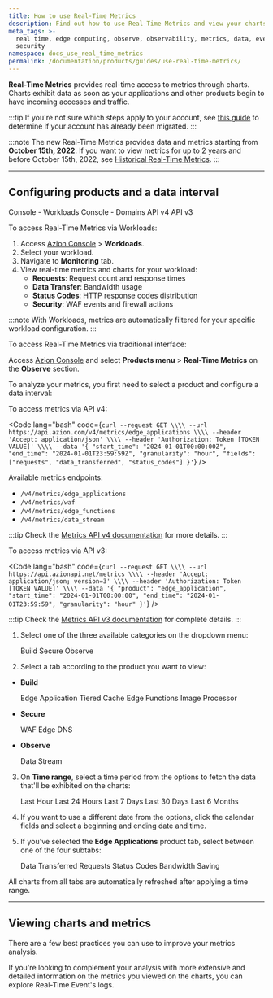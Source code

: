 ```yaml
---
title: How to use Real-Time Metrics
description: Find out how to use Real-Time Metrics and view your charts on Azion.
meta_tags: >-
  real time, edge computing, observe, observability, metrics, data, events,
  security
namespace: docs_use_real_time_metrics
permalink: /documentation/products/guides/use-real-time-metrics/
---
```



<Apiv4Rollout />

**Real-Time Metrics** provides real-time access to metrics through charts. Charts exhibit data as soon as your applications and other products begin to have incoming accesses and traffic.

:::tip
If you're not sure which steps apply to your account, see [this guide](/en/documentation/products/guides/verify-account-migration/) to determine if your account has already been migrated.
:::

<LinkButton link="/en/documentation/products/observe/real-time-metrics/" label="go to Real-Time Metrics reference" severity="secondary" />

:::note
The new Real-Time Metrics provides data and metrics starting from **October 15th, 2022**. If you want to view metrics for up to 2 years and before October 15th, 2022, see [Historical Real-Time Metrics](/en/documentation/products/observe/historical-real-time-metrics/).
:::

---

## Configuring products and a data interval

<Tabs client:visible>
    <Fragment slot="tab.consoleworkloads">Console - Workloads</Fragment>
    <Fragment slot="tab.consoledomain">Console - Domains</Fragment>
    <Fragment slot="tab.apiv4">API v4</Fragment>
    <Fragment slot="tab.apiv3">API v3</Fragment>

<Fragment slot="panel.consoleworkloads">

To access Real-Time Metrics via Workloads:

1. Access [Azion Console](https://console.azion.com) > **Workloads**.
2. Select your workload.
3. Navigate to **Monitoring** tab.
4. View real-time metrics and charts for your workload:
   - **Requests**: Request count and response times
   - **Data Transfer**: Bandwidth usage
   - **Status Codes**: HTTP response codes distribution
   - **Security**: WAF events and firewall actions

:::note
With Workloads, metrics are automatically filtered for your specific workload configuration.
:::

</Fragment>

<Fragment slot="panel.consoledomain">

To access Real-Time Metrics via traditional interface:

Access [Azion Console](https://console.azion.com) and select **Products menu** > **Real-Time Metrics** on the **Observe** section.

To analyze your metrics, you first need to select a product and configure a data interval:</Fragment>

<Fragment slot="panel.apiv4">

To access metrics via API v4:

<Code lang="bash" code={`curl --request GET \\\\
  --url https://api.azion.com/v4/metrics/edge_applications \\\\
  --header 'Accept: application/json' \\\\
  --header 'Authorization: Token [TOKEN VALUE]' \\\\
  --data '{
    "start_time": "2024-01-01T00:00:00Z",
    "end_time": "2024-01-01T23:59:59Z",
    "granularity": "hour",
    "fields": ["requests", "data_transferred", "status_codes"]
  }'`} />

Available metrics endpoints:
- `/v4/metrics/edge_applications`
- `/v4/metrics/waf`
- `/v4/metrics/edge_functions`
- `/v4/metrics/data_stream`

:::tip
Check the [Metrics API v4 documentation](https://api.azion.com/v4#/operations/GetMetricsEdgeApplications) for more details.
:::

</Fragment>

<Fragment slot="panel.apiv3">

To access metrics via API v3:

<Code lang="bash" code={`curl --request GET \\\\
  --url https://api.azionapi.net/metrics \\\\
  --header 'Accept: application/json; version=3' \\\\
  --header 'Authorization: Token [TOKEN VALUE]' \\\\
  --data '{
    "product": "edge_application",
    "start_time": "2024-01-01T00:00:00",
    "end_time": "2024-01-01T23:59:59",
    "granularity": "hour"
  }'`} />

:::tip
Check the [Metrics API v3 documentation](https://api.azionapi.net/api/v3#/Metrics) for complete details.
:::

</Fragment>

</Tabs>

1. Select one of the three available categories on the dropdown menu:

    <Tag severity="info" client:only="vue">Build</Tag> <Tag severity="info" client:only="vue">Secure</Tag> <Tag severity="info" client:only="vue">Observe</Tag>

2. Select a tab according to the product you want to view:

-  **Build**

    <Tag severity="info" client:only="vue">Edge Application</Tag> <Tag severity="info" client:only="vue">Tiered Cache</Tag> <Tag severity="info" client:only="vue">Edge Functions</Tag> <Tag severity="info" client:only="vue">Image Processor</Tag>

- **Secure**

    <Tag severity="info" client:only="vue">WAF</Tag> <Tag severity="info" client:only="vue">Edge DNS</Tag>

- **Observe**

    <Tag severity="info" client:only="vue">Data Stream</Tag>

3. On **Time range**, select a time period from the options to fetch the data that'll be exhibited on the charts:

    <Tag severity="info" client:only="vue">Last Hour</Tag> <Tag severity="info" client:only="vue">Last 24 Hours</Tag> <Tag severity="info" client:only="vue">Last 7 Days</Tag> <Tag severity="info" client:only="vue">Last 30 Days</Tag> <Tag severity="info" client:only="vue">Last 6 Months</Tag>

4. If you want to use a different date from the options, click the calendar fields and select a beginning and ending date and time.
5. If you've selected the **Edge Applications** product tab, select between one of the four subtabs:

    <Tag severity="info" client:only="vue">Data Transferred</Tag> <Tag severity="info" client:only="vue">Requests</Tag> <Tag severity="info" client:only="vue">Status Codes</Tag> <Tag severity="info" client:only="vue">Bandwidth Saving</Tag>

All charts from all tabs are automatically refreshed after applying a time range.

---

## Viewing charts and metrics

There are a few best practices you can use to improve your metrics analysis.

<LinkButton link="/en/documentation/products/guides/observe/analyze-metrics/" label="go to analyze metrics guide" severity="secondary" target="_blank" />

If you're looking to complement your analysis with more extensive and detailed information on the metrics you viewed on the charts, you can explore Real-Time Event's logs.

<LinkButton link="/en/documentation/products/observe/real-time-events/" label="go to Real-Time Events reference" severity="secondary" />



